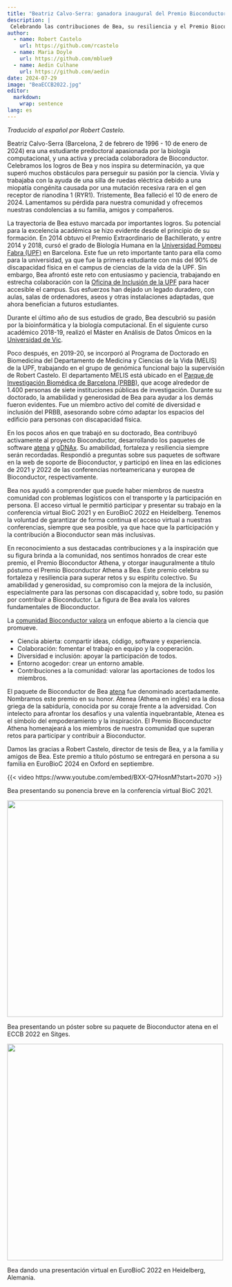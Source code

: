 ```yaml
---
title: "Beatriz Calvo-Serra: ganadora inaugural del Premio Bioconductor Athena"
description: | 
 Celebrando las contribuciones de Bea, su resiliencia y el Premio Bioconductor Athena inaugural en su honor.
author:
  - name: Robert Castelo
    url: https://github.com/rcastelo
  - name: Maria Doyle
    url: https://github.com/mblue9
  - name: Aedin Culhane
    url: https://github.com/aedin
date: 2024-07-29
image: "BeaECCB2022.jpg"
editor: 
  markdown: 
    wrap: sentence
lang: es
---
```


*Traducido al español por Robert Castelo.*

Beatriz Calvo-Serra (Barcelona, 2 de febrero de 1996 - 10 de enero de 2024) era una estudiante predoctoral apasionada por la biología computacional, y una activa y preciada colaboradora de Bioconductor. Celebramos los logros de Bea y nos inspira su determinación, ya que superó muchos obstáculos para perseguir su pasión por la ciencia. Vivía y trabajaba con la ayuda de una silla de ruedas eléctrica debido a una miopatía congénita causada por una mutación recesiva rara en el gen receptor de rianodina 1 (RYR1). Tristemente, Bea falleció el 10 de enero de 2024. Lamentamos su pérdida para nuestra comunidad y ofrecemos nuestras condolencias a su familia, amigos y compañeros.

La trayectoria de Bea estuvo marcada por importantes logros. Su potencial para la excelencia académica se hizo evidente desde el principio de su formación. En 2014 obtuvo el Premio Extraordinario de Bachillerato, y entre 2014 y 2018, cursó el grado de Biología Humana en la [Universidad Pompeu Fabra (UPF)](https://www.upf.edu/) en Barcelona. Este fue un reto importante tanto para ella como para la universidad, ya que fue la primera estudiante con más del 90% de discapacidad física en el campus de ciencias de la vida de la UPF. Sin embargo, Bea afrontó este reto con entusiasmo y paciencia, trabajando en estrecha colaboración con la [Oficina de Inclusión de la UPF](https://www.upf.edu/web/upfinclusio) para hacer accesible el campus. Sus esfuerzos han dejado un legado duradero, con aulas, salas de ordenadores, aseos y otras instalaciones adaptadas, que ahora benefician a futuros estudiantes.

Durante el último año de sus estudios de grado, Bea descubrió su pasión por la bioinformática y la biología computacional. En el siguiente curso académico 2018-19, realizó el Máster en Análisis de Datos Ómicos en la [Universidad de Vic](https://www.uvic.cat).

Poco después, en 2019-20, se incorporó al Programa de Doctorado en Biomedicina del Departamento de Medicina y Ciencias de la Vida (MELIS) de la UPF, trabajando en el grupo de genómica funcional bajo la supervisión de Robert Castelo. El departamento MELIS está ubicado en el [Parque de Investigación Biomédica de Barcelona (PRBB)](https://www.prbb.org), que acoge alrededor de 1.400 personas de siete instituciones públicas de investigación. Durante su doctorado, la amabilidad y generosidad de Bea para ayudar a los demás fueron evidentes. Fue un miembro activo del comité de diversidad e inclusión del PRBB, asesorando sobre cómo adaptar los espacios del edificio para personas con discapacidad física. 

En los pocos años en que trabajó en su doctorado, Bea contribuyó activamente al proyecto Bioconductor, desarrollando los paquetes de software [atena](https://bioconductor.org/packages/atena) y [gDNAx](https://bioconductor.org/packages/gDNAx). Su amabilidad, fortaleza y resiliencia siempre serán recordadas. Respondió a preguntas sobre sus paquetes de software en la web de soporte de Bioconductor, y participó en línea en las ediciones de 2021 y 2022 de las conferencias norteamericana y europea de Bioconductor, respectivamente.

Bea nos ayudó a comprender que puede haber miembros de nuestra comunidad con problemas logísticos con el transporte y la participación en persona. El acceso virtual le permitió participar y presentar su trabajo en la conferencia virtual BioC 2021 y en EuroBioC 2022 en Heidelberg. Tenemos la voluntad de garantizar de forma continua el acceso virtual a nuestras conferencias, siempre que sea posible, ya que hace que la participación y la contribución a Bioconductor sean más inclusivas.

En reconocimiento a sus destacadas contribuciones y a la inspiración que su figura brinda a la comunidad, nos sentimos honrados de crear este premio, el Premio Bioconductor Athena, y otorgar inauguralmente a título póstumo el Premio Bioconductor Athena a Bea. Este premio celebra su fortaleza y resiliencia para superar retos y su espíritu colectivo. Su amabilidad y generosidad, su compromiso con la mejora de la inclusión, especialmente para las personas con discapacidad y, sobre todo, su pasión por contribuir a Bioconductor. La figura de Bea avala los valores fundamentales de Bioconductor.

La [comunidad Bioconductor valora](https://www.bioconductor.org/about/code-of-conduct/) un enfoque abierto a la ciencia que promueve.

- Ciencia abierta: compartir ideas, código, software y experiencia. 
- Colaboración: fomentar el trabajo en equipo y la cooperación. 
- Diversidad e inclusión: apoyar la participación de todos. 
- Entorno acogedor: crear un entorno amable. 
- Contribuciones a la comunidad: valorar las aportaciones de todos los miembros.

El paquete de Bioconductor de Bea [atena](https://bioconductor.org/packages/atena) fue denominado acertadamente. Nombramos este premio en su honor. Atenea (Athena en inglés) era la diosa griega de la sabiduría, conocida por su coraje frente a la adversidad. Con intelecto para afrontar los desafíos y una valentía inquebrantable, Atenea es el símbolo del empoderamiento y la inspiración. El Premio Bioconductor Athena homenajeará a los miembros de nuestra comunidad que superan retos para participar y contribuir a Bioconductor.

Damos las gracias a Robert Castelo, director de tesis de Bea, y a la familia y amigos de Bea. Este premio a título póstumo se entregará en persona a su familia en EuroBioC 2024 en Oxford en septiembre.

::: {#fig-video}

{{< video https://www.youtube.com/embed/BXX-Q7HosnM?start=2070 >}}

Bea presentando su ponencia breve en la conferencia virtual BioC 2021.

:::

::: {#fig-eccb2022}

![](/posts/2024-07-29-athena-award/BeaECCB2022.jpg){height="500px"}

Bea presentando un póster sobre su paquete de Bioconductor atena en el ECCB 2022 en Sitges.

:::

::: {#fig-bioc2022}

![](/posts/2024-07-29-athena-award/BeaEuroBioC2022.jpg){height="500px"}

Bea dando una presentación virtual en EuroBioC 2022 en Heidelberg, Alemania.

:::
